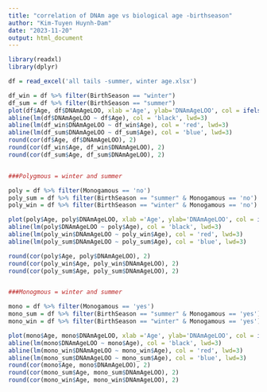 ```yaml
---
title: "correlation of DNAm age vs biological age -birthseason"
author: "Kim-Tuyen Huynh-Dam"
date: "2023-11-20"
output: html_document
---
```


```r
library(readxl)
library(dplyr)

df = read_excel('all tails -summer, winter age.xlsx')

df_win = df %>% filter(BirthSeason == "winter")
df_sum = df %>% filter(BirthSeason == "summer")
plot(df$Age, df$DNAmAgeLOO, xlab ='Age', ylab='DNAmAgeLOO', col = ifelse(df$BirthSeason == 'winter', 'red', 'blue'), xlim =c(0,3.5), ylim =c(0,3))
abline(lm(df$DNAmAgeLOO ~ df$Age), col = 'black', lwd=3)
abline(lm(df_win$DNAmAgeLOO ~ df_win$Age), col = 'red', lwd=3)
abline(lm(df_sum$DNAmAgeLOO ~ df_sum$Age), col = 'blue', lwd=3)
round(cor(df$Age, df$DNAmAgeLOO), 2)
round(cor(df_win$Age, df_win$DNAmAgeLOO), 2)
round(cor(df_sum$Age, df_sum$DNAmAgeLOO), 2)


###Polygmous = winter and summer

poly = df %>% filter(Monogamous == 'no')
poly_sum = df %>% filter(BirthSeason == "summer" & Monogamous == 'no')
poly_win = df %>% filter(BirthSeason == "winter" & Monogamous == 'no')

plot(poly$Age, poly$DNAmAgeLOO, xlab ='Age', ylab='DNAmAgeLOO', col = ifelse(poly$BirthSeason == 'winter', 'red', 'blue'), xlim =c(0,3.5), ylim =c(0,3))
abline(lm(poly$DNAmAgeLOO ~ poly$Age), col = 'black', lwd=3)
abline(lm(poly_win$DNAmAgeLOO ~ poly_win$Age), col = 'red', lwd=3)
abline(lm(poly_sum$DNAmAgeLOO ~ poly_sum$Age), col = 'blue', lwd=3)

round(cor(poly$Age, poly$DNAmAgeLOO), 2)
round(cor(poly_win$Age, poly_win$DNAmAgeLOO), 2)
round(cor(poly_sum$Age, poly_sum$DNAmAgeLOO), 2)


###Monogmous = winter and summer

mono = df %>% filter(Monogamous == 'yes')
mono_sum = df %>% filter(BirthSeason == "summer" & Monogamous == 'yes')
mono_win = df %>% filter(BirthSeason == "winter" & Monogamous == 'yes')

plot(mono$Age, mono$DNAmAgeLOO, xlab ='Age', ylab='DNAmAgeLOO', col = ifelse(mono$BirthSeason == 'winter', 'red', 'blue'), xlim =c(0,3.5), ylim =c(0,2.5))
abline(lm(mono$DNAmAgeLOO ~ mono$Age), col = 'black', lwd=3)
abline(lm(mono_win$DNAmAgeLOO ~ mono_win$Age), col = 'red', lwd=3)
abline(lm(mono_sum$DNAmAgeLOO ~ mono_sum$Age), col = 'blue', lwd=3)
round(cor(mono$Age, mono$DNAmAgeLOO), 2)
round(cor(mono_sum$Age, mono_sum$DNAmAgeLOO), 2)
round(cor(mono_win$Age, mono_win$DNAmAgeLOO), 2)
```